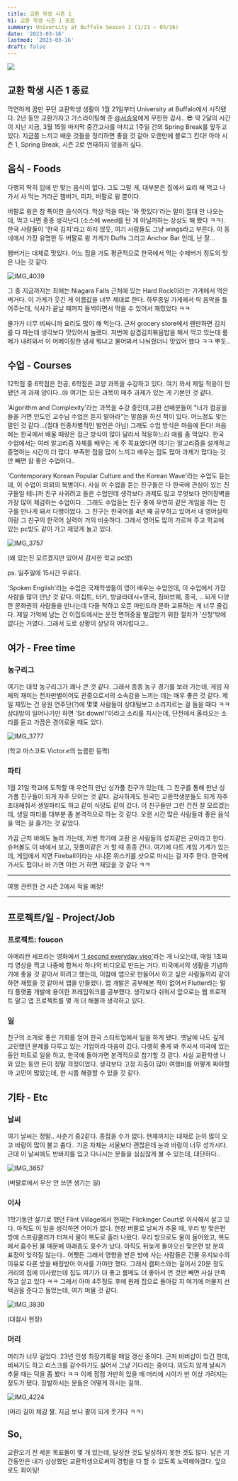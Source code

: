 ```yaml
---
title: 교환 학생 시즌 1
h1: 교환 학생 시즌 1 종료
summary: University at Buffalo Season 1 (1/21 ~ 03/16)
date: '2023-03-16'
lastmod: '2023-03-16'
draft: false
---
```


![](/static/images/exchange.jpeg)

## 교환 학생 시즌 1 종료

막연하게 꿈만 꾸던 교환학생 생활이 1월 21일부터 University at Buffalo에서 시작됐다. 2년 동안 교환가자고 가스라이팅해 준 [@서승욱](https://www.instagram.com/ukth_3476/)에게 무한한 감사.. 😎 약 2달의 시간이 지난 지금, 3월 15일 마지막 중간고사를 마치고 1주일 간의 Spring Break를 앞두고 있다. 지금쯤 느끼고 배운 것들을 정리하면 좋을 것 같아 오랜만에 블로그 킨다! 아마 시즌 1, Spring Break, 시즌 2로 연재하지 않을까 싶다.

## 음식 - Foods

다행히 딱히 입에 안 맞는 음식이 없다. 그도 그럴 게, 대부분은 집에서 요리 해 먹고 나가서 사 먹는 거라곤 햄버거, 피자, 버팔로 윙 뿐이다.

버팔로 윙은 참 특이한 음식이다. 막상 먹을 때는 '와 맛있다'라는 말이 절대 안 나오는데, 먹고 나면 종종 생각난다.(소스에 weed를 탄 게 아닐까하는 상상도 해 봤다 ㅋㅋ). 한국 사람들이 '한국 김치'라고 하지 않듯, 여기 사람들도 그냥 wings라고 부른다. 이 동네에서 가장 유명한 두 버팔로 윙 가게가 Duffs 그리고 Anchor Bar 인데, 난 잘...

햄버거는 대체로 맛있다. 어느 집을 가도 평균적으로 한국에서 먹는 수제버거 정도의 맛은 나는 것 같다.

![IMG_4039](https://user-images.githubusercontent.com/51329156/225804344-09524820-dbc6-4291-8d4e-4dccabdfc17c.JPG)

그 중 지금까지는 최애는 Niagara Falls 근처에 있는 Hard Rock이라는 가게에서 먹은 버거다. 이 가게가 웃긴 게 이름값을 너무 제대로 한다. 하루종일 가게에서 락 음악을 틀어주는데, 식사가 끝날 때까지 들썩이면서 먹을 수 있어서 재밌었다 ㅋㅋ

물가가 너무 비싸니까 요리도 많이 해 먹는다. 근처 grocery store에서 웬만하면 김치를 다 파는데 생각보다 맛있어서 놀랬다. 저번에 삼겹김치볶음밥을 해서 먹고 있는데 룸메가 내려와서 이 어메이징한 냄새 뭐냐고 물어봐서 나눠줬더니 맛있어 했다 ㅋㅋ 뿌듯..

## 수업 - Courses

12학점 중 6학점은 전공, 6학점은 교양 과목을 수강하고 있다. 여기 와서 제일 적응이 안 됐던 게 과제 양이다..😢 여기는 모든 과목이 매주 과제가 있는 게 기본인 것 같다.

'Algorithm and Complexity'라는 과목을 수강 중인데,교환 선배분들이 "너가 컴공을 들을 거면 인도인 교수님 수업은 듣지 말아라"는 말씀을 하신 적이 있다. 어느정도 맞는 말인 것 같다...(절대 인종차별적인 발언은 아님) 그래도 수업 방식은 마음에 든다! 처음에는 한국에서 배울 때랑은 접근 방식이 많이 달라서 적응하느라 애를 좀 먹었다. 한국 수업에서는 여러 알고리즘 자체를 배우는 게 주 목표였다면 여기는 알고리즘을 설계하고 증명하는 시간이 더 많다. 부족한 점을 많이 느끼고 배우는 점도 많아 과제가 많다는 것만 빼면 참 좋은 수업이다..

'Contemporary Korean Popular Culture and the Korean Wave'라는 수업도 듣는데, 이 수업이 의외의 복병이다. 사실 이 수업을 듣는 친구들은 다 한국에 관심이 있는 친구들일 테니까 친구 사귀려고 들은 수업인데 생각보다 과제도 많고 무엇보다 언어장벽을 가장 많이 체감하는 수업이다.. 그래도 수업듣는 친구 중에 우연히 같은 게임을 하는 친구를 만나게 돼서 다행이었다. 그 친구는 한국어를 4년 째 공부하고 있어서 내 영어실력이랑 그 친구의 한국어 실력이 거의 비슷하다. 그래서 영어도 많이 가르쳐 주고 학교에 있는 pc방도 같이 가고 재밌게 놀고 있다.

![IMG_3757](https://user-images.githubusercontent.com/51329156/225805778-7926c0be-f14c-4a52-b346-941c99b97384.JPG)

(왜 있는진 모르겠지만 있어서 감사한 학교 pc방)

ps. 일주일에 15시간 무료다.

'Spoken English'라는 수업은 국제학생들이 영어 배우는 수업인데, 이 수업에서 가장 사람을 많이 만난 것 같다. 이집트, 터키, 방글라데시+영국, 짐바브웨, 중국, .. 되게 다양한 문화권의 사람들을 만나는데 다들 착하고 오픈 마인드라 문화 교류하는 게 너무 즐겁다. 제일 기억에 남는 건 이집트에서는 운전 면허증을 발급받기 위한 절차가 '신청'밖에 없다는 거였다. 그래서 도로 상황이 상당히 어지럽다고..

## 여가 - Free time

### 농구리그

여기는 대학 농구리그가 꽤나 큰 것 같다. 그래서 종종 농구 경기를 보러 가는데, 게임 자체의 재미는 천차만별이어도 관중으로서의 소속감을 느끼는 데는 매우 좋은 것 같다. 제일 재밌는 건 응원 연주단(?)에 몇몇 사람들이 상대팀보고 소리지르는 걸 들을 때다 ㅋㅋ 상대방이 일어나기만 하면 'Sit down!!'이라고 소리를 치시는데, 단전에서 올라오는 소리를 듣고 가끔은 경이로울 때도 있다.

![IMG_3777](https://user-images.githubusercontent.com/51329156/225806459-39f47a0d-e624-4f1f-bba7-f6477ee075e6.JPG)

(학교 마스코트 Victor.e의 늠름한 등짝)

### 파티

1월 21일 학교에 도착할 때 우연히 만난 싱가폴 친구가 있는데, 그 친구를 통해 만난 싱가폴 친구들이 되게 자주 모이는 것 같다. 감사하게도 한국인 교환학생분들도 되게 자주 초대해줘서 생일파티도 하고 같이 식당도 같이 갔다. 이 친구들만 그런 건진 잘 모르겠는데, 생일 파티를 대부분 좀 본격적으로 하는 것 같다. 오랜 시간 많은 사람들과 좋은 음식을 먹는 걸 즐기는 것 같았다.

가끔 근처 바에도 놀러 가는데, 저번 학기에 교환 온 사람들의 성지같은 곳이라고 한다. 슈퍼볼도 이 바에서 보고, 뒷풀이같은 거 할 때 종종 간다. 여기에 다트 게임 기계가 있는데, 게임에서 지면 Fireball이라는 시나몬 위스키를 샷으로 마시는 걸 자주 한다. 한국에 가서도 펍이나 바 가면 이런 거 하면 재밌을 것 같다 ㅋㅋ

---

여행 관련한 건 시즌 2에서 적을 예정!

---

## 프로젝트/일 - Project/Job

### 프로젝트: foucon

아메리칸 셰프라는 영화에서 ['1 second everyday vieo'](https://www.youtube.com/watch?v=VtiYyfhC4JQ)라는 게 나오는데, 매일 1초짜리 영상을 찍고 나중에 합쳐서 하나의 비디오로 만드는 거다. 미국에서의 생활을 기념하기에 좋을 것 같아서 하려고 했는데, 이참에 앱으로 만들어서 하고 싶은 사람들끼리 같이 하면 재밌을 것 같아서 앱을 만들었다. 앱 개발은 공부해본 적이 없어서 Flutter라는 멀티 플랫폼 개발에 용이한 프레임워크를 공부했다. 생각보다 쉬워서 앞으로는 웹 프로젝트 말고 앱 프로젝트를 몇 개 더 해볼까 생각하고 있다.

### 일

친구의 소개로 좋은 기회를 얻어 한국 스타트업에서 일을 하게 됐다. 옛날에 나도 깊게 고민했던 문제를 다루고 있는 기업이라 마음이 갔다. 다행히 좋게 봐 주셔서 미국에 있는 동안 파트로 일을 하고, 한국에 돌아가면 본격적으로 참가할 것 같다. 사실 교환학생 나와 있는 동안 돈이 정말 걱정이었다. 생각보다 고정 지출이 많아 여행비를 어떻게 짜야할까 고민이 많았는데, 한 시름 해결할 수 있을 것 같다.

## 기타 - Etc

### 날씨

여기 날씨는 정말.. 사춘기 중2같다. 종잡을 수가 없다. 현재까지는 대체로 눈이 많이 오고 바람이 많이 불고 춥다.. 기온 자체는 서울보다 괜찮은데 눈과 바람이 너무 성가시다. 근데 이 날씨에도 반바지를 입고 다니시는 분들을 심심찮게 볼 수 있는데, 대단하다..

![IMG_3657](https://user-images.githubusercontent.com/51329156/225809926-ac54a980-9b4b-48da-9a97-aa13b0a2950c.JPG)

(버팔로에서 우산 안 쓰면 생기는 일)

### 이사

1학기동안 살기로 했던 Flint Village에서 현재는 Flickinger Court로 이사해서 살고 있다. 아직도 이 일을 생각하면 어이가 없다. 한창 버팔로 날씨가 추울 때, 우리 방 맞은편 방에 스프링쿨러가 터져서 물이 복도로 흘러 나왔다. 우리 방으로도 물이 들어왔고, 복도에서 흡수된 물 때문에 아래층도 홍수가 났다. 아직도 뒤늦게 돌아오신 맞은편 방 분의 표정이 잊히질 않는다.. 어쨋든 그래서 영향을 받은 방에 사는 사람들은 건물 유지보수의 이유로 다른 방을 배정받아 이사를 가야만 했다. 그래서 캠퍼스와는 걸어서 20분 정도 거리의 집에 이사왔는데 집도 여기가 더 좋고 룸메도 더 좋아서 먼 것만 빼면 사실 만족하고 살고 있다 ㅋㅋ 그래서 아마 4주정도 후에 원래 집으로 돌아갈 지 여기에 머물지 선택권을 준다고 들었는데, 여기 머물 것 같다.

![IMG_3830](https://user-images.githubusercontent.com/51329156/225810786-0d1fab30-235f-4f68-b3ef-fb48a32c8ed7.JPG)

(대참사 현장)

### 머리

머리가 너무 길었다. 23년 인생 최장기록을 매일 갱신 중이다. 근처 바버샵이 있긴 한데, 비싸기도 하고 리스크를 감수하기도 싫어서 그냥 기다리는 중이다. 의도치 않게 날씨가 추울 때는 덕을 좀 봤다 ㅋㅋ 이제 점점 가만히 있을 때 머리에 시야가 반 이상 가려지는 정도가 됐다. 장발하시는 분들은 어떻게 하시는 걸까..

![IMG_4224](https://user-images.githubusercontent.com/51329156/225812312-43d06430-1d0b-4daa-88e9-cdb8c024fa8b.JPG)

(머리 길이 체감 짤. 지금 보니 팔이 되게 웃기다 ㅋㅋ)

## So,

교환오기 전 세운 목표들이 몇 개 있는데, 달성한 것도 달성하지 못한 것도 많다. 남은 기간동안은 내가 상상했던 교환학생으로써의 경험을 다 할 수 있도록 노력해야겠다. 앞으로도 화이팅!
